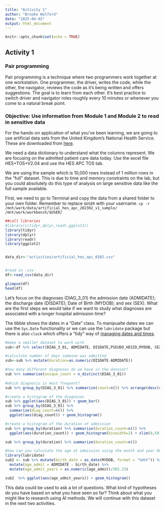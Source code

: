 ```yaml
---
title: "Activity 1"
author: "Brooke Wolford"
date: "2025-04-02"
output: html_document
---
```


```r
knitr::opts_chunk$set(echo = TRUE)
```

## Activity 1

### Pair programming

Pair programming is a technique where two programmers work together at one workstation. One programmer, the driver, writes the code, while the other, the navigator, reviews the code as it's being written and offers suggestions. The goal is to learn from each other. It's best practice to switch driver and navigator roles roughly every 10 minutes or whenever you come to a natural break point.

### Objective: Use information from Module 1 and Module 2 to read in sensitive data 

For the hands-on application of what you've been learning, we are going to use artificial data sets from the United Kingdom's National Health Service. These are downloaded from [here](https://digital.nhs.uk/services/artificial-data).

We need a data dictionary to understand what the columns represent. We are focusing on the admitted patient care data today. Use the excel file HES+TOS+V2.04 and use the HES APC TOS tab.

We are using the sample which is 10,000 rows instead of 1 million rows in the "full" dataset. This is due to time and memory constraints on the lab, but you could absolutely do this type of analysis on large sensitive data like the full sample available.

First, we need to go to Terminal and copy the data from a shared folder to your own folder. Remember to replace `$USER` with your username.
`cp -r /mnt/work/data/artificial_hes_apc_202302_v1_sample/ /mnt/work/workbench/$USER/`

```r
##call libraries
#library(c(tidyr,dplyr,readr,ggplot2))
library(tidyr)
library(dplyr)
library(readr)
library(ggplot2)


data_dir<-"activities/artificial_hes_apc_0102.csv"


#read in .csv
df<-read_csv(data_dir)

glimpse(df)
head(df)
```

Let's focus on the diagnoses (DIAG_3_01) the admission date (ADMIDATE); the discharge date (DISDATE); Date of Birth (MYDOB); and sex (SEX). What are the first steps we would take if we want to study what diagnoses are associated with a longer hospital admission time?

The tibble shows the dates in a "Date" class. To manipualte dates we can use the `Sys.Date` functionality or we can use the `lubridate` package but there is also `clock` which offers a "tidy" way of [managing dates and times](https://www.tidyverse.org/blog/2021/03/clock-0-1-0/).

```r

#make a smaller dataset to work with
sub<-df %>% select(DIAG_3_01, ADMIDATE, DISDATE,PSEUDO_HESID,MYDOB, SEX)

#calculate number of days someone was admitted
sub<-sub %>% mutate(duration=as.numeric(DISDATE-ADMIDATE))

#how many different diagnoses do we have in the dataset?
sub %>% summarise(unique_count = n_distinct(DIAG_3_01))
 
#which diagnosis is most frequent?
sub %>% group_by(DIAG_3_01) %>% summarize(count=n()) %>% arrange(desc(count))

#create a histogram of the diagnoses
sub %>% ggplot(aes(DIAG_3_01)) + geom_bar()
sub %>% group_by(DIAG_3_01) %>% 
  summarize(diag_count=n()) %>% 
  ggplot(aes(diag_count)) + geom_histogram()

#create a histogram of the duration of admission
sub %>% group_by(duration) %>% summarize(duration_count=n()) %>% 
  ggplot(aes(duration_count)) + geom_histogram(binwidth=2) + xlim(0,50)

sub %>% group_by(duration) %>% summarize(duration_count=n()) 

#how can you calculate the age at admission using the month and year DOB? Note the latter is in a character format instead of a date format
library(lubridate)
sub2 <- sub %>% mutate(birth_date = as_date(MYDOB, format = "%m%Y")) %>% 
  mutate(age_admit = ADMIDATE - birth_date) %>% 
  mutate(age_admit_years = as.numeric(age_admit)/365.25)

sub2  %>% ggplot(aes(age_admit_years)) + geom_histogram()

```

This data could be used to ask a lot of questions. What kind of hypotheses do you have based on what you have seen so far? Think about what you might like to research using AI methods. We will continue with this dataset in the next two activities.
